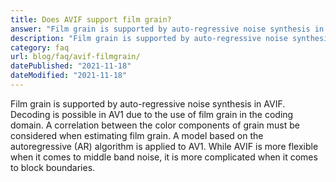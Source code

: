 ```yaml
---
title: Does AVIF support film grain?
answer: "Film grain is supported by auto-regressive noise synthesis in AVIF. Decoding is possible in AV1 due to the use of film grain in the coding domain. A correlation between the color components of grain must be considered when estimating film grain. A model based on the autoregressive (AR) algorithm is applied to AV1. While AVIF is more flexible when it comes to middle band noise, it is more complicated when it comes to block boundaries."
description: "Film grain is supported by auto-regressive noise synthesis in AVIF. Decoding is possible in AV1 due to the use of film grain in the coding domain. A correlation between the color components of grain must be considered when estimating film grain. A model based on the autoregressive (AR) algorithm is applied to AV1. While AVIF is more flexible when it comes to middle band noise, it is more complicated when it comes to block boundaries."
category: faq
url: blog/faq/avif-filmgrain/
datePublished: "2021-11-18"
dateModified: "2021-11-18"
---
```


Film grain is supported by auto-regressive noise synthesis in AVIF. Decoding is possible in AV1 due to the use of film grain in the coding domain. A correlation between the color components of grain must be considered when estimating film grain. A model based on the autoregressive (AR) algorithm is applied to AV1. While AVIF is more flexible when it comes to middle band noise, it is more complicated when it comes to block boundaries.
